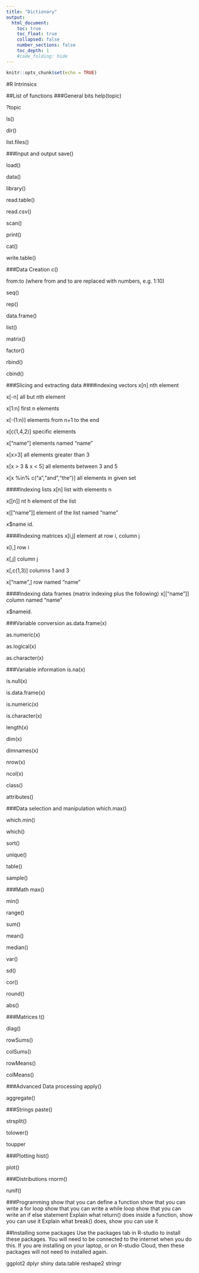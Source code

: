 ```yaml
---
title: "Dictionary"
output:
  html_document:
    toc: true
    toc_float: true
    collapsed: false
    number_sections: false
    toc_depth: 1
    #code_folding: hide
---
```


```r
knitr::opts_chunk$set(echo = TRUE)
```

#R Intrinsics


##List of functions
###General bits
help(topic)

?topic

ls()

dir()

list.files()

###Input and output
save()

load()

data()

library()

read.table()

read.csv()

scan()

print()

cat()

write.table()

###Data Creation
c()

from:to (where from and to are replaced with numbers, e.g. 1:10)

seq()

rep()

data.frame()

list()

matrix()

factor()

rbind()

cbind()

###Slicing and extracting data
####indexing vectors
x[n] nth element

x[-n] all but nth element

x[1:n] first n elements

x[-(1:n)] elements from n+1 to the end

x[c(1,4,2)] specific elements

x[“name”] elements named “name”

x[x>3] all elements greater than 3

x[x > 3 & x < 5] all elements between 3 and 5

x[x %in% c(“a”,“and”,“the”)] all elements in given set

####Indexing lists
x[n] list with elements n

x[[n]] nt h element of the list

x[[“name”]] element of the list named “name”

x$name id.

####Indexing matrices
x[i,j] element at row i, column j

x[i,] row i

x[,j] column j

x[,c(1,3)] columns 1 and 3

x[“name”,] row named “name”

####Indexing data frames (matrix indexing plus the following)
x[[“name”]] column named “name”

x$nameid.

###Variable conversion
as.data.frame(x)

as.numeric(x)

as.logical(x)

as.character(x)

###Variable information
is.na(x)

is.null(x)

is.data.frame(x)

is.numeric(x)

is.character(x)

length(x)

dim(x)

dimnames(x)

nrow(x)

ncol(x)

class()

attributes()

###Data selection and manipulation
which.max()

which.min()

which()

sort()

unique()

table()

sample()

###Math
max()

min()

range()

sum()

mean()

median()

var()

sd()

cor()

round()

abs()

###Matrices
t()

diag()

rowSums()

colSums()

rowMeans()

colMeans()

###Advanced Data processing
apply()

aggregate()

###Strings
paste()

strsplit()

tolower()

toupper

###Plotting
hist()

plot()

###Distributions
rnorm()

runif()

###Programming
show that you can define a function
show that you can write a for loop
show that you can write a while loop
show that you can write an if else statement
Explain what return() does inside a function, show you can use it
Explain what break() does, show you can use it

##Installing some packages
Use the packages tab in R-studio to install these packages. You will need to be connected to the internet when you do this. If you are installing on your laptop, or on R-studio Cloud, then these packages will not need to installed again.

ggplot2
dplyr
shiny
data.table
reshape2
stringr